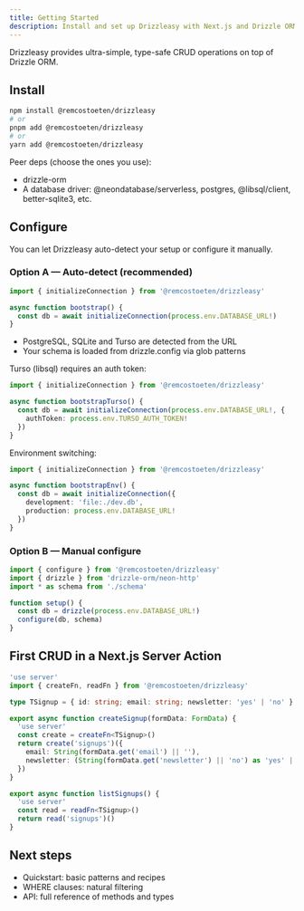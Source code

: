 ```yaml
---
title: Getting Started
description: Install and set up Drizzleasy with Next.js and Drizzle ORM.
---
```


Drizzleasy provides ultra-simple, type-safe CRUD operations on top of Drizzle ORM.

## Install

```bash filename=shell
npm install @remcostoeten/drizzleasy
# or
pnpm add @remcostoeten/drizzleasy
# or
yarn add @remcostoeten/drizzleasy
```

Peer deps (choose the ones you use):
- drizzle-orm
- A database driver: @neondatabase/serverless, postgres, @libsql/client, better-sqlite3, etc.

## Configure

You can let Drizzleasy auto-detect your setup or configure it manually.

### Option A — Auto-detect (recommended)

```ts filename=app/setup/db.ts
import { initializeConnection } from '@remcostoeten/drizzleasy'

async function bootstrap() {
  const db = await initializeConnection(process.env.DATABASE_URL!)
}
```

- PostgreSQL, SQLite and Turso are detected from the URL
- Your schema is loaded from drizzle.config via glob patterns

Turso (libsql) requires an auth token:

```ts filename=app/setup/db.turso.ts
import { initializeConnection } from '@remcostoeten/drizzleasy'

async function bootstrapTurso() {
  const db = await initializeConnection(process.env.DATABASE_URL!, {
    authToken: process.env.TURSO_AUTH_TOKEN!
  })
}
```

Environment switching:

```ts filename=app/setup/db.env.ts
import { initializeConnection } from '@remcostoeten/drizzleasy'

async function bootstrapEnv() {
  const db = await initializeConnection({
    development: 'file:./dev.db',
    production: process.env.DATABASE_URL!
  })
}
```

### Option B — Manual configure

```ts filename=app/setup/manual-config.ts
import { configure } from '@remcostoeten/drizzleasy'
import { drizzle } from 'drizzle-orm/neon-http'
import * as schema from './schema'

function setup() {
  const db = drizzle(process.env.DATABASE_URL!)
  configure(db, schema)
}
```

## First CRUD in a Next.js Server Action

```ts filename=app/actions/signups.ts
'use server'
import { createFn, readFn } from '@remcostoeten/drizzleasy'

type TSignup = { id: string; email: string; newsletter: 'yes' | 'no' }

export async function createSignup(formData: FormData) {
  'use server'
  const create = createFn<TSignup>()
  return create('signups')({
    email: String(formData.get('email') || ''),
    newsletter: (String(formData.get('newsletter') || 'no') as 'yes' | 'no')
  })
}

export async function listSignups() {
  'use server'
  const read = readFn<TSignup>()
  return read('signups')()
}
```

## Next steps

- Quickstart: basic patterns and recipes
- WHERE clauses: natural filtering
- API: full reference of methods and types
